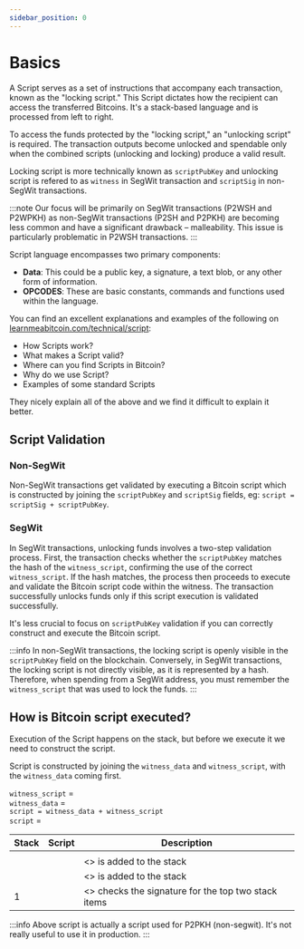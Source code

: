 ```yaml
---
sidebar_position: 0
---
```




# Basics

A Script serves as a set of instructions that accompany each transaction, known as the "locking script." This Script
dictates how the recipient can access the transferred Bitcoins. It's a stack-based language and is processed
from left to right.

To access the funds protected by the "locking script," an "unlocking script" is required. The transaction outputs become
unlocked and spendable only when the combined scripts (unlocking and locking) produce a valid result.

Locking script is more technically known as `scriptPubKey` and unlocking script is refered to as `witness` in SegWit
transaction and `scriptSig` in non-SegWit transactions.

:::note
Our focus will be primarily on SegWit transactions (P2WSH and P2WPKH) as non-SegWit transactions (P2SH and P2PKH) are
becoming less common and have a significant drawback – malleability. This issue is particularly problematic in P2WSH
transactions.
:::

Script language encompasses two primary components:

- **Data**: This could be a public key, a signature, a text blob, or any other form of information.
- **OPCODES**: These are basic constants, commands and functions used within the language.

<!--
Historically, OPCODES have been a subject of significant debate. Some OPCODES that were present in earlier iterations
have been deprecated due to their potential risks or harmful nature. New OPCODES are proposed on a regular basis, with
many currently under discussion.
-->

You can find an excellent explanations and examples of the following on [learnmeabitcoin.com/technical/script](https://learnmeabitcoin.com/technical/script):

- How Scripts work?
- What makes a Script valid?
- Where can you find Scripts in Bitcoin?
- Why do we use Script?
- Examples of some standard Scripts

They nicely explain all of the above and we find it difficult to explain it better.


## Script Validation 

### Non-SegWit 

Non-SegWit transactions get validated by executing a Bitcoin script which is constructed by joining the `scriptPubKey`
and `scriptSig` fields, eg: `script = scriptSig + scriptPubKey`.


### SegWit 

In SegWit transactions, unlocking funds involves a two-step validation process. First, the transaction checks whether
the `scriptPubKey` matches the hash of the `witness_script`, confirming the use of the correct `witness_script`. If the
hash matches, the process then proceeds to execute and validate the Bitcoin script code within the witness. The
transaction successfully unlocks funds only if this script execution is validated successfully.

It's less crucial to focus on `scriptPubKey` validation if you can correctly construct and execute the Bitcoin script.

:::info
In non-SegWit transactions, the locking script is openly visible in the `scriptPubKey` field on the blockchain.
Conversely, in SegWit transactions, the locking script is not directly visible, as it is represented by a hash.
Therefore, when spending from a SegWit address, you must remember the `witness_script` that was used to lock the funds.
:::


## How is Bitcoin script executed?

Execution of the Script happens on the stack, but before we execute it we need to construct the script.

Script is constructed by joining the `witness_data` and `witness_script`, with the `witness_data` coming first.

`witness_script` = <PublicKey /> <OpCode name="OP_CHECKSIG" /><br/>
`witness_data` = <Signature /><br/>
`script = witness_data + witness_script`<br/>
`script` = <Signature /> <PublicKey /> <OpCode name="OP_CHECKSIG" />

<table>
    <thead>
        <th>Stack</th>
        <th>Script</th>
        <th>Description</th>
    </thead>
    <tbody>
        <tr>
            <td style={{ textAlign: "center" }}></td>
            <td>
              <Signature />
              <PublicKey />
              <OpCode name="OP_CHECKSIG" />
            </td>
            <td></td>
        </tr>
        <tr>
            <td style={{ textAlign: "center" }}>
              <Signature />
            </td>
            <td>
              <PublicKey />
              <OpCode name="OP_CHECKSIG" />
            </td>
            <td>
              <><Signature /> is added to the stack</>
            </td>
        </tr>
        <tr>
            <td style={{ textAlign: "center" }}>
              <PublicKey />
              <br/>
              <Signature />
            </td>
            <td>
              <OpCode name="OP_CHECKSIG" />
            </td>
            <td>
              <><PublicKey /> is added to the stack</>
            </td>
        </tr>
        <tr>
            <td style={{ textAlign: "center" }}>1</td>
            <td></td>
            <td>
              <><OpCode name="OP_CHECKSIG" /> checks the signature for the top two stack items</>
            </td>
        </tr>
    </tbody>
</table>

:::info
Above script is actually a script used for P2PKH (non-segwit). It's not really useful to use it in production.
:::

<!-- THIS IS FOR P2PKH and we wish to primarly discuss segwit transactions on this page ...
## How to get the locking script aka. scriptPubKey?

Using `bitcoin-cli` you can look at the locking script by fetching a raw transaction and looking at the `vout` field.

This is how you can get a raw transaction.

```bash
$ bitcoin-cli getrawtransaction <transaction id> 2
```

In this example we only extract the `vout` field:

```bash
$ bitcoin-cli getrawtransaction c34798e099c08bd543cb09ff584d7e3aa890c0f077dc30726226805199d5f4c5 2 | jq '.vout'
[
  {
    "value": 0.00096761,
    "n": 0,
    "scriptPubKey": {
      "asm": "OP_DUP OP_HASH160 1e55cbefb08c593f6cf3227ef00fea4c8415fad7 OP_EQUALVERIFY OP_CHECKSIG",
      "desc": "addr(13mQ41XHghPKosyjwpHNPmWTPjSkQA3SKj)#wgq6gmvd",
      "hex": "76a9141e55cbefb08c593f6cf3227ef00fea4c8415fad788ac",
      "address": "13mQ41XHghPKosyjwpHNPmWTPjSkQA3SKj",
      "type": "pubkeyhash"
    }
  },
  {
    "value": 0.0098774,
    "n": 1,
    "scriptPubKey": {
      "asm": "0 ec6a3a46be774958cca64a39d456e8d99bb48c4f",
      "desc": "addr(bc1qa34r5347way43n9xfguag4hgmxdmfrz0juk2a7)#tnkprd53",
      "hex": "0014ec6a3a46be774958cca64a39d456e8d99bb48c4f",
      "address": "bc1qa34r5347way43n9xfguag4hgmxdmfrz0juk2a7",
      "type": "witness_v0_keyhash"
    }
  }
]
```

The script for the scriptPubKey (locking script) can be most human-readable by checking the `asm` field. You can also
see the `type` of the scriptPubKey that was used in case it was a standard one.

## How to construct an unlocking script?

The way you structure scriptSig depends on the scriptPubKey: you need to use the right key to unlock and spend the output
of a transaction. 


## How to construct a transaction?
-->
